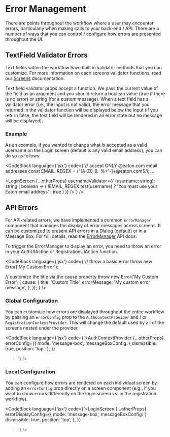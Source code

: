 
# Error Management

There are points throughout the workflow where a user may encounter errors, particularly when making calls to your back-end / API. There are a number of ways that you can control / configure how errors are presented throughout the UI.

## TextField Validator Errors

Text fields within the workflow have built in validator methods that you can customize. For more information on each screens validator functions, read our [Screens](/workflows/screens/) documentation.

Text field validator props accept a function. We pass the current value of the field as an argument and you should return a boolean value (true if there is no error) or string (for a custom message). When a text field has a validator error (i.e., the input is not valid), the error message that you returned in the validator function will be displayed below the input (if you return false, the text field will be rendered in an error state but no message will be displayed).

### Example

As an example, if you wanted to change what is accepted as a valid username on the Login screen (default is any valid email address), you can do so as follows:

<CodeBlock
    language={'jsx'}
    code={`// accept ONLY @eaton.com email addresses
const EMAIL_REGEX = /^[A-Z0-9._%+'-]+@eaton\.com$/i;
...

<LoginScreen
    {...otherProps}
    usernameValidator={{
        (username: string): string | boolean => (
            !EMAIL_REGEX.test(username) ? 'You must use your Eaton email address' : true
        )
    )}
/>`}
/>

## API Errors

For API-related errors, we have implemented a common `ErrorManager` component that manages the display of error messages across screens. It can be customized to present API errors in a Dialog (default) or in a Message Box. For full details, read the [ErrorManager](/workflows/error-manager/) API docs.

To trigger the ErrorManager to display an error, you need to throw an error in your AuthUIAction or RegistrationUIAction function.

<CodeBlock
    language={'jsx'}
    code={`// throw a basic error
throw new Error('My Custom Error');

// customize the title via the cause property
throw new Error('My Custom Error', {
cause: {
title: 'Custom Title',
errorMessage: 'My custom error message',
},
});`}
/>

### Global Configuration

You can customize how errors are displayed throughout the entire workflow by passing an `errorConfig` prop to the `AuthContextProvider` and / or `RegistrationContextProvider`. This will change the default used by all of the screens nested under the provider.

<CodeBlock
    language={'jsx'}
    code={`<AuthContextProvider
    {...otherProps}
    errorConfig={{
        mode: 'message-box',
        messageBoxConfig: {
            dismissible: true,
            position: 'top',
        },
    }}
>`}
/>

### Local Configuration

You can configure how errors are rendered on each individual screen by adding an `errorConfig` prop directly on a screen component (e.g., if you want to show errors differently on the login screen vs. in the registration workflow).

<CodeBlock
    language={'jsx'}
    code={`<LoginScreen
    {...otherProps}
    errorDisplayConfig={{
        mode: 'message-box',
        messageBoxConfig: {
            dismissible: true,
            position: 'top',
        },
    }}
>`}
/>
